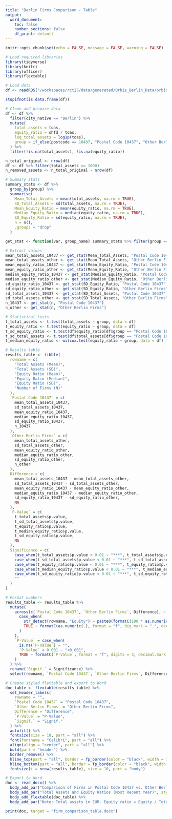 ---
title: "Berlin Firms Comparison - Table"
output:
  word_document:
    toc: false
    number_sections: false
    df_print: default
---

```{r setup, include=FALSE}
knitr::opts_chunk$set(echo = FALSE, message = FALSE, warning = FALSE)

# Load required libraries
library(tidyverse)
library(knitr)
library(officer)
library(flextable)

# Load data
df <- readRDS("/workspaces/rct25/data/generated/Orbis_Berlin_Data/orbis_panel_berlin.rds")

stopifnot(is.data.frame(df))

# Clean and prepare data
df <- df %>%
  filter(city_native == "Berlin") %>%
  mutate(
    total_assets = toas,
    equity_ratio = shfd / toas,
    log_total_assets = log1p(toas),
    group = if_else(postcode == 10437, "Postal Code 10437", "Other Berlin Firms")
  ) %>%
  filter(!is.na(total_assets), !is.na(equity_ratio))

n_total_original <- nrow(df)
df <- df %>% filter(total_assets >= 1000)
n_removed_assets <- n_total_original - nrow(df)

# Summary stats
summary_stats <- df %>%
  group_by(group) %>%
  summarise(
    Mean_Total_Assets = mean(total_assets, na.rm = TRUE),
    SD_Total_Assets = sd(total_assets, na.rm = TRUE),
    Mean_Equity_Ratio = mean(equity_ratio, na.rm = TRUE),
    Median_Equity_Ratio = median(equity_ratio, na.rm = TRUE),
    SD_Equity_Ratio = sd(equity_ratio, na.rm = TRUE),
    n = n(),
    .groups = "drop"
  )

get_stat <- function(var, group_name) summary_stats %>% filter(group == group_name) %>% pull({{ var }})

# Extract values
mean_total_assets_10437 <- get_stat(Mean_Total_Assets, "Postal Code 10437")
mean_total_assets_other <- get_stat(Mean_Total_Assets, "Other Berlin Firms")
mean_equity_ratio_10437 <- get_stat(Mean_Equity_Ratio, "Postal Code 10437")
mean_equity_ratio_other <- get_stat(Mean_Equity_Ratio, "Other Berlin Firms")
median_equity_ratio_10437 <- get_stat(Median_Equity_Ratio, "Postal Code 10437")
median_equity_ratio_other <- get_stat(Median_Equity_Ratio, "Other Berlin Firms")
sd_equity_ratio_10437 <- get_stat(SD_Equity_Ratio, "Postal Code 10437")
sd_equity_ratio_other <- get_stat(SD_Equity_Ratio, "Other Berlin Firms")
sd_total_assets_10437 <- get_stat(SD_Total_Assets, "Postal Code 10437")
sd_total_assets_other <- get_stat(SD_Total_Assets, "Other Berlin Firms")
n_10437 <- get_stat(n, "Postal Code 10437")
n_other <- get_stat(n, "Other Berlin Firms")

# Statistical tests
t_total_assets <- t.test(total_assets ~ group, data = df)
t_equity_ratio <- t.test(equity_ratio ~ group, data = df)
t_sd_equity_ratio <- t.test(df$equity_ratio[df$group == "Postal Code 10437"], df$equity_ratio[df$group != "Postal Code 10437"])
t_sd_total_assets <- t.test(df$total_assets[df$group == "Postal Code 10437"], df$total_assets[df$group != "Postal Code 10437"])
t_median_equity_ratio <- wilcox.test(equity_ratio ~ group, data = df)

# Results table
results_table <- tibble(
  rowname = c(
    "Total Assets (Mean)",
    "Total Assets (SD)",
    "Equity Ratio (Mean)",
    "Equity Ratio (Median)",
    "Equity Ratio (SD)",
    "Number of Firms (N)"
  ),
  `Postal Code 10437` = c(
    mean_total_assets_10437,
    sd_total_assets_10437,
    mean_equity_ratio_10437,
    median_equity_ratio_10437,
    sd_equity_ratio_10437,
    n_10437
  ),
  `Other Berlin Firms` = c(
    mean_total_assets_other,
    sd_total_assets_other,
    mean_equity_ratio_other,
    median_equity_ratio_other,
    sd_equity_ratio_other,
    n_other
  ),
  Difference = c(
    mean_total_assets_10437 - mean_total_assets_other,
    sd_total_assets_10437 - sd_total_assets_other,
    mean_equity_ratio_10437 - mean_equity_ratio_other,
    median_equity_ratio_10437 - median_equity_ratio_other,
    sd_equity_ratio_10437 - sd_equity_ratio_other,
    NA
  ),
  `P-Value` = c(
    t_total_assets$p.value,
    t_sd_total_assets$p.value,
    t_equity_ratio$p.value,
    t_median_equity_ratio$p.value,
    t_sd_equity_ratio$p.value,
    NA
  ),
  Significance = c(
    case_when(t_total_assets$p.value < 0.01 ~ "***", t_total_assets$p.value < 0.05 ~ "**", t_total_assets$p.value < 0.1 ~ "*", TRUE ~ ""),
    case_when(t_sd_total_assets$p.value < 0.01 ~ "***", t_sd_total_assets$p.value < 0.05 ~ "**", t_sd_total_assets$p.value < 0.1 ~ "*", TRUE ~ ""),
    case_when(t_equity_ratio$p.value < 0.01 ~ "***", t_equity_ratio$p.value < 0.05 ~ "**", t_equity_ratio$p.value < 0.1 ~ "*", TRUE ~ ""),
    case_when(t_median_equity_ratio$p.value < 0.01 ~ "***", t_median_equity_ratio$p.value < 0.05 ~ "**", t_median_equity_ratio$p.value < 0.1 ~ "*", TRUE ~ ""),
    case_when(t_sd_equity_ratio$p.value < 0.01 ~ "***", t_sd_equity_ratio$p.value < 0.05 ~ "**", t_sd_equity_ratio$p.value < 0.1 ~ "*", TRUE ~ ""),
    ""
  )
)

# Format numbers
results_table <- results_table %>%
  mutate(
    across(c(`Postal Code 10437`, `Other Berlin Firms`, Difference), ~
      case_when(
        str_detect(rowname, "Equity") ~ paste0(formatC(100 * as.numeric(.), format = "f", digits = 2, big.mark = ".", decimal.mark = ","), "%"),
        TRUE ~ formatC(as.numeric(.), format = "f", big.mark = ".", decimal.mark = ",", digits = 0)
      )
    ),
    `P-Value` = case_when(
      is.na(`P-Value`) ~ "",
      `P-Value` < 0.001 ~ "<0.001",
      TRUE ~ formatC(`P-Value`, format = "f", digits = 3, decimal.mark = ",")
    )
  ) %>%
  rename(`Signif.` = Significance) %>%
  select(rowname, `Postal Code 10437`, `Other Berlin Firms`, Difference, `P-Value`, `Signif.`)

# Create styled flextable and export to Word
doc_table <- flextable(results_table) %>%
  set_header_labels(
    rowname = "",
    `Postal Code 10437` = "Postal Code 10437",
    `Other Berlin Firms` = "Other Berlin Firms",
    Difference = "Difference",
    `P-Value` = "P-Value",
    `Signif.` = "Signif."
  ) %>%
  autofit() %>%
  fontsize(size = 10, part = "all") %>%
  font(fontname = "Calibri", part = "all") %>%
  align(align = "center", part = "all") %>%
  bold(part = "header") %>%
  border_remove() %>%
  hline_top(part = "all", border = fp_border(color = "black", width = 1)) %>%
  hline_bottom(part = "all", border = fp_border(color = "black", width = 1)) %>%
  fontsize(i = nrow(results_table), size = 10, part = "body")

# Export to Word
doc <- read_docx() %>%
  body_add_par("Comparison of Firms in Postal Code 10437 vs. Other Berlin Firms", style = "heading 1") %>%
  body_add_par("Total Assets and Equity Ratios (Most Recent Year)", style = "heading 2") %>%
  body_add_flextable(doc_table) %>%
  body_add_par("Note: Total assets in EUR. Equity ratio = Equity / Total Assets. P-values from Welch’s t-test (means, SDs) and Wilcoxon rank-sum test (medians). Significance levels: * p<0.1, ** p<0.05, *** p<0.01. N = number of firms per group. All p-values <0.001 reported as <0.001. Sample restricted to Berlin firms with total assets ≥ 1,000 EUR (6765 excluded).", style = "Normal")

print(doc, target = "firm_comparison_table.docx")
```
